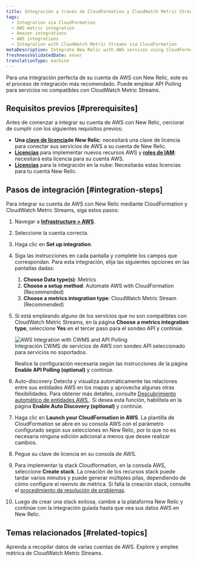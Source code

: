```yaml
---
title: Integración a través de CloudFormation y CloudWatch Metric Streams
tags:
  - Integration via CloudFormation
  - AWS metric integration
  - Amazon integrations
  - AWS integrations
  - Integration with CloudWatch Metric Streams via CloudFormation
metaDescription: Integrate New Relic with AWS services using CloudFormation templates to automate the setup of CloudWatch Metric Streams for metrics ingestion.
freshnessValidatedDate: never
translationType: machine
---
```


Para una integración perfecta de su cuenta de AWS con New Relic, este es el proceso de integración más recomendado. Puede emplear API Polling para servicios no compatibles con CloudWatch Metric Streams.

## Requisitos previos [#prerequisites]

Antes de comenzar a integrar su cuenta de AWS con New Relic, cerciorar de cumplir con los siguientes requisitos previos:

* **Una [clave de licencia](https://one.newrelic.com/api-keys)de New Relic**: necesitará una clave de licencia para conectar sus servicios de AWS a su cuenta de New Relic.
* **[Licencias](https://docs.aws.amazon.com/ARG/latest/userguide/gettingstarted-prereqs-permissions.html)** para implementar nuevos recursos AWS y **[roles de IAM](https://docs.aws.amazon.com/IAM/latest/UserGuide/id_roles.html)**: necesitará esta licencia para su cuenta AWS.
* **[Licencias](/docs/accounts/accounts-billing/new-relic-one-user-management/user-permissions/#infrastructure)** para la integración en la nube: Necesitarás estas licencias para tu cuenta New Relic.

## Pasos de integración [#integration-steps]

Para integrar su cuenta de AWS con New Relic mediante CloudFormation y CloudWatch Metric Streams, siga estos pasos:

1. Navegar a [<DNT>**Infrastructure &gt; AWS**</DNT>](https://one.newrelic.com/infra/infrastructure/cloud-aws).

2. Seleccione la cuenta correcta.

3. Haga clic en <DNT>**Set up integration**</DNT>.

4. Siga las instrucciones en cada pantalla y complete los campos que correspondan. Para esta integración, elija las siguientes opciones en las pantallas dadas:

   1. <DNT>**Choose Data type(s)**</DNT>: <DNT>Metrics</DNT>
   2. <DNT>**Choose a setup method**</DNT>: <DNT>Automate AWS with CloudFormation (Recommended)</DNT>
   3. <DNT>**Choose a metrics integration type**</DNT>: <DNT>CloudWatch Metric Stream (Recommended)</DNT>

5. Si está empleando alguno de los servicios que no son compatibles con CloudWatch Metric Streams, en la página <DNT>**Choose a metrics integration type**</DNT>, seleccione <DNT>**Yes**</DNT> en el tercer paso para el sondeo API y continúe.

   <img title="AWS Integration with CWMS and API Polling" alt="AWS Integration with CWMS and API Polling" src="/images/aws-integration-cf-apipolling.webp" />

   <figcaption>
     Integración CWMS de servicios de AWS con sondeo API seleccionado para servicios no soportados.
   </figcaption>

   Realice la configuración necesaria según las instrucciones de la página <DNT>**Enable API Polling (optional)**</DNT> y continúe.

6. <DNT>Auto-discovery</DNT> Detecta y visualiza automáticamente las relaciones entre sus entidades AWS en los mapas y aprovecha algunas otras flexibilidades. Para obtener más detalles, consulte [Descubrimiento automático de entidades AWS ](/docs/infrastructure/amazon-integrations/connect/set-up-auto-discovery-of-aws-entities/). Si desea esta función, habilítela en la página <DNT>**Enable Auto Discovery (optional)**</DNT> y continúe.

7. Haga clic en <DNT>**Launch your CloudFormation in AWS**</DNT>. La plantilla de CloudFormation se abre en su consola AWS con el parámetro configurado según sus selecciones en New Relic, por lo que no es necesaria ninguna edición adicional a menos que desee realizar cambios.

8. Pegue su clave de licencia en su consola de AWS.

9. Para implementar la stack Cloudformation, en la consola AWS, seleccione <DNT>**Create stack**</DNT>. La creación de los recursos stack puede tardar varios minutos y puede generar múltiples pilas, dependiendo de cómo configure el reenvío de métrica. Si falla la creación stack, consulte el [procedimiento de resolución de problemas](https://docs.newrelic.com/docs/logs/troubleshooting/aws-log-integration-issues/stack-creation-fails/).

10. Luego de crear una stack exitosa, cambie a la plataforma New Relic y continúe con la integración guiada hasta que vea sus datos AWS en New Relic.

## Temas relacionados [#related-topics]

<DocTiles>
  <DocTile title="Recopilar datos de varias cuentas de AWS" path="/docs/infrastructure/amazon-integrations/manage-aws-data/aws-multi-account/">
    Aprenda a recopilar datos de varias cuentas de AWS.
  </DocTile>

  <DocTile title="AWS integración métrica" path="/docs/infrastructure/amazon-integrations/manage-aws-data/aws-integrations-metrics/">
    Explore y emplee métrica de CloudWatch Metric Streams.
  </DocTile>
</DocTiles>
